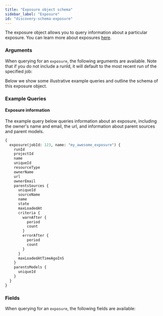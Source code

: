 ```yaml
---
title: "Exposure object schema"
sidebar_label: "Exposure"
id: "discovery-schema-exposure"
---
```



The exposure object allows you to query information about a particular exposure. You can learn more about exposures [here](/docs/build/exposures).


<DiscoveryApiJobDeprecationNotice />

### Arguments

When querying for an `exposure`, the following arguments are available. Note that if you do not include a runId, it will default to the most recent run of the specified job:

<QueryArgsTable queryName="exposure" />

Below we show some illustrative example queries and outline the schema of this exposure object.

### Example Queries
#### Exposure information

The example query below queries information about an exposure, including the owner's name and email, the url, and information about parent sources and parent models.

```graphql
{
  exposure(jobId: 123, name: "my_awesome_exposure") {
    runId
    projectId
    name
    uniqueId
    resourceType
    ownerName
    url
    ownerEmail
    parentsSources {
      uniqueId
      sourceName
      name
      state
      maxLoadedAt
      criteria {
        warnAfter {
          period
          count
        }
        errorAfter {
          period
          count
        }
      }
      maxLoadedAtTimeAgoInS
    }
    parentsModels {
      uniqueId
    }
  }
}
```

### Fields
When querying for an `exposure`, the following fields are available:

<SchemaTable nodeName="ExposureNode" />
